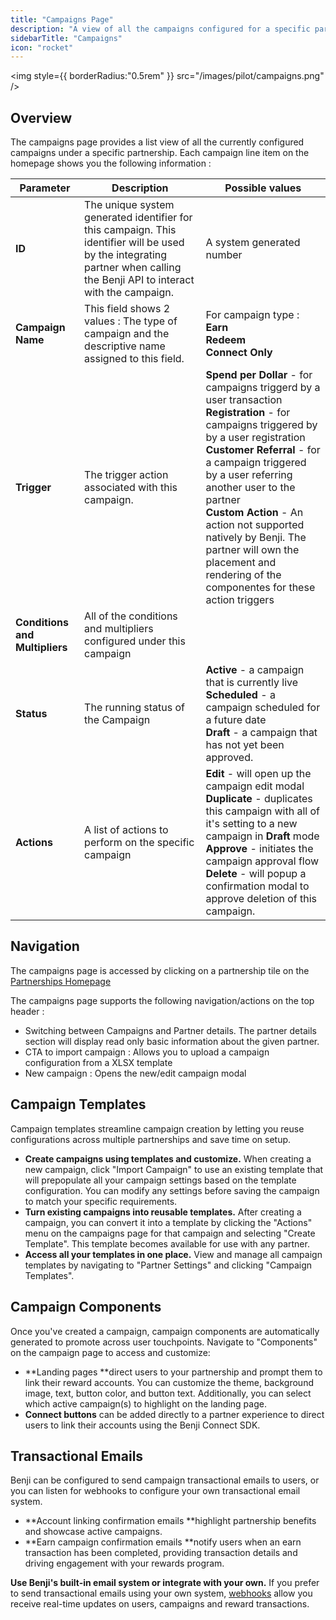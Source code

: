 ```yaml
---
title: "Campaigns Page"
description: "A view of all the campaigns configured for a specific partnership"
sidebarTitle: "Campaigns"
icon: "rocket"
---
```


<img
  style={{ borderRadius:"0.5rem" }}
  src="/images/pilot/campaigns.png"
/>

## Overview

The campaigns page provides a list view of all the currently configured campaigns under a specific partnership. Each campaign line item on the homepage shows you the following information :

| Parameter                      | Description                                                                                                                                                                 | Possible values                                                                                                                                                                                                                                                                                                                                                                                                             |
| ------------------------------ | --------------------------------------------------------------------------------------------------------------------------------------------------------------------------- | --------------------------------------------------------------------------------------------------------------------------------------------------------------------------------------------------------------------------------------------------------------------------------------------------------------------------------------------------------------------------------------------------------------------------- |
| **ID**                         | The unique system generated identifier for this campaign. This identifier will be used by the integrating partner when calling the Benji API to interact with the campaign. | A system generated number                                                                                                                                                                                                                                                                                                                                                                                                   |
| **Campaign Name**              | This field shows 2 values : The type of campaign and the descriptive name assigned to this field.                                                                           | For campaign type : <br /> **Earn** <br /> **Redeem** <br /> **Connect Only**                                                                                                                                                                                                                                                                                                                                               |
| **Trigger**                    | The trigger action associated with this campaign.                                                                                                                           | **Spend per Dollar** - for campaigns triggerd by a user transaction <br /> **Registration** - for campaigns triggered by by a user registration <br /> **Customer Referral** - for a campaign triggered by a user referring another user to the partner <br /> **Custom Action** - An action not supported natively by Benji. The partner will own the placement and rendering of the componentes for these action triggers |
| **Conditions and Multipliers** | All of the conditions and multipliers configured under this campaign                                                                                                        |                                                                                                                                                                                                                                                                                                                                                                                                                             |
| **Status**                     | The running status of the Campaign                                                                                                                                          | **Active** - a campaign that is currently live <br /> **Scheduled** - a campaign scheduled for a future date <br /> **Draft** - a campaign that has not yet been approved.                                                                                                                                                                                                                                                  |
| **Actions**                    | A list of actions to perform on the specific campaign                                                                                                                       | **Edit** - will open up the campaign edit modal <br /> **Duplicate** - duplicates this campaign with all of it's setting to a new campaign in **Draft** mode <br /> **Approve** - initiates the campaign approval flow <br /> **Delete** - will popup a confirmation modal to approve deletion of this campaign.                                                                                                            |

## Navigation

The campaigns page is accessed by clicking on a partnership tile on the [Partnerships Homepage](/pilot/partnerships)

The campaigns page supports the following navigation/actions on the top header :

- Switching between Campaigns and Partner details. The partner details section will display read only basic information about the given partner.
- CTA to import campaign : Allows you to upload a campaign configuration from a XLSX template
- New campaign : Opens the new/edit campaign modal

## Campaign Templates

Campaign templates streamline campaign creation by letting you reuse configurations across multiple partnerships and save time on setup.

- **Create campaigns using templates and customize.** When creating a new campaign, click "Import Campaign" to use an existing template that will prepopulate all your campaign settings based on the template configuration. You can modify any settings before saving the campaign to match your specific requirements.
- **Turn existing campaigns into reusable templates.** After creating a campaign, you can convert it into a template by clicking the "Actions" menu on the campaigns page for that campaign and selecting "Create Template". This template becomes available for use with any partner.
- **Access all your templates in one place.** View and manage all campaign templates by navigating to "Partner Settings" and clicking "Campaign Templates". 

## Campaign Components

Once you've created a campaign, campaign components are automatically generated to promote across user touchpoints. Navigate to "Components" on the campaign page to access and customize:

- **Landing pages **direct users to your partnership and prompt them to link their reward accounts. You can customize the theme, background image, text, button color, and button text. Additionally, you can select which active campaign(s) to highlight on the landing page.
- **Connect buttons** can be added directly to a partner experience to direct users to link their accounts using the Benji Connect SDK.

## Transactional Emails

Benji can be configured to send campaign transactional emails to users, or you can listen for webhooks to configure your own transactional email system.

- **Account linking confirmation emails **highlight partnership benefits and showcase active campaigns.
- **Earn campaign confirmation emails **notify users when an earn transaction has been completed, providing transaction details and driving engagement with your rewards program.

**Use Benji's built-in email system or integrate with your own.** If you prefer to send transactional emails using your own system, [webhooks](/api-reference/webhooks/overview) allow you receive real-time updates on users, campaigns and reward transactions.